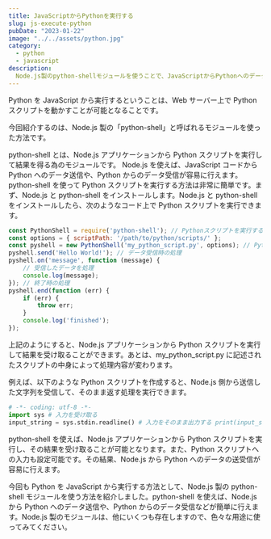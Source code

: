 ```yaml
---
title: JavaScriptからPythonを実行する
slug: js-execute-python
pubDate: "2023-01-22"
image: "../../assets/python.jpg"
category:
  - python
  - javascript
description:
  Node.js製のpython-shellモジュールを使うことで、JavaScriptからPythonへのデータの送受信が可能に。Pythonスクリプトを実行し、結果を受け取る方法も解説します。
---
```


Python を JavaScript から実行するということは、Web サーバー上で Python スクリプトを動かすことが可能となることです。

今回紹介するのは、Node.js 製の「python-shell」と呼ばれるモジュールを使った方法です。

python-shell とは、Node.js アプリケーションから Python スクリプトを実行して結果を得る為のモジュールです。
Node.js を使えば、JavaScript コードから Python へのデータ送信や、Python からのデータ受信が容易に行えます。
python-shell を使って Python スクリプトを実行する方法は非常に簡単です。まず、Node.js と python-shell をインストールします。Node.js と python-shell をインストールしたら、次のようなコード上で Python スクリプトを実行できます。

```javascript
const PythonShell = require('python-shell'); // Pythonスクリプトを実行する
const options = { scriptPath: '/path/to/python/scripts/' };
const pyshell = new PythonShell('my_python_script.py', options); // Pythonスクリプトへの入力を設定
pyshell.send('Hello World!'); // データ受信時の処理
pyshell.on('message', function (message) {
	// 受信したデータを処理
	console.log(message);
}); // 終了時の処理
pyshell.end(function (err) {
	if (err) {
		throw err;
	}
	console.log('finished');
});
```

上記のようにすると、Node.js アプリケーションから Python スクリプトを実行して結果を受け取ることができます。あとは、my\_python\_script.py に記述されたスクリプトの中身によって処理内容が変わります。

例えば、以下のような Python スクリプトを作成すると、Node.js 側から送信した文字列を受信して、そのまま返す処理を実行できます。

```python
# -*- coding: utf-8 -*-
import sys # 入力を受け取る
input_string = sys.stdin.readline() # 入力をそのまま出力する print(input_string)
```

python-shell を使えば、Node.js アプリケーションから Python スクリプトを実行し、その結果を受け取ることが可能となります。また、Python スクリプトへの入力も設定可能です。その結果、Node.js から Python へのデータの送受信が容易に行えます。

今回も Python を JavaScript から実行する方法として、Node.js 製の python-shell モジュールを使う方法を紹介しました。python-shell を使えば、Node.js から Python へのデータ送信や、Python からのデータ受信などが簡単に行えます。Node.js 製のモジュールは、他にいくつも存在しますので、色々な用途に使ってみてください。
